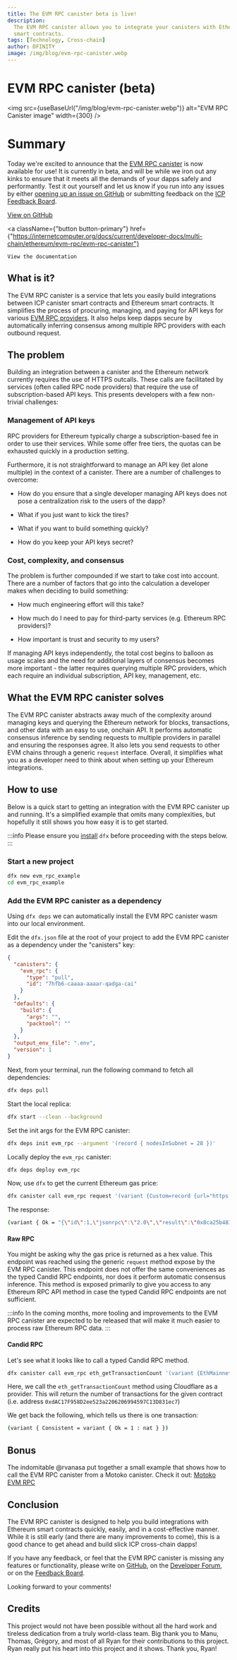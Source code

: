 ```yaml
---
title: The EVM RPC canister beta is live!
description:
  The EVM RPC canister allows you to integrate your canisters with Ethereum
  smart contracts.
tags: [Technology, Cross-chain]
author: DFINITY
image: /img/blog/evm-rpc-canister.webp
---
```



# EVM RPC canister (beta)

<img
  src={useBaseUrl("/img/blog/evm-rpc-canister.webp")}
  alt="EVM RPC Canister image"
  width={300}
/>

# Summary

Today we're excited to announce that the
[EVM RPC canister](https://github.com/internet-computer-protocol/evm-rpc-canister/releases/tag/release-2024-01-31)
is now available for use! It is currently in beta, and will be while we iron out
any kinks to ensure that it meets all the demands of your dapps safely and
performantly. Test it out yourself and let us know if you run into any issues by
either
[opening up an issue on GitHub](https://github.com/internet-computer-protocol/evm-rpc-canister/issues/new)
or submitting feedback on the
[ICP Feedback Board](https://dx.internetcomputer.org).

<div className={"flex flex-row gap-2"}>
  <a
    className={"button button-outline bg-black text-white"}
    href={"https://github.com/internet-computer-protocol/evm-rpc-canister"}
  >
    View on GitHub
  </a>

  <a
    className={"button button-primary"}
    href={"https://internetcomputer.org/docs/current/developer-docs/multi-chain/ethereum/evm-rpc/evm-rpc-canister"}
  >
    View the documentation
  </a>
</div>

## What is it?

The EVM RPC canister is a service that lets you easily build integrations
between ICP canister smart contracts and Ethereum smart contracts. It simplifies
the process of procuring, managing, and paying for API keys for various
[EVM RPC providers](https://www.alchemy.com/best/rpc-node-providers). It also
helps keep dapps secure by automatically inferring consensus among multiple RPC
providers with each outbound request.

## The problem

Building an integration between a canister and the Ethereum network currently
requires the use of HTTPS outcalls. These calls are facilitated by services
(often called RPC node providers) that require the use of subscription-based API
keys. This presents developers with a few non-trivial challenges:

### Management of API keys

RPC providers for Ethereum typically charge a subscription-based fee in order to
use their services. While some offer free tiers, the quotas can be exhausted
quickly in a production setting.

Furthermore, it is not straightforward to manage an API key (let alone multiple)
in the context of a canister. There are a number of challenges to overcome:

- How do you ensure that a single developer managing API keys does not pose a
  centralization risk to the users of the dapp?

- What if you just want to kick the tires?

- What if you want to build something quickly?

- How do you keep your API keys secret?

### Cost, complexity, and consensus

The problem is further compounded if we start to take cost into account. There
are a number of factors that go into the calculation a developer makes when
deciding to build something:

- How much engineering effort will this take?

- How much do I need to pay for third-party services (e.g. Ethereum RPC
  providers)?

- How important is trust and security to my users?

If managing API keys independently, the total cost begins to balloon as usage
scales and the need for additional layers of consensus becomes more important -
the latter requires querying multiple RPC providers, which each require an
individual subscription, API key, management, etc.

## What the EVM RPC canister solves

The EVM RPC canister abstracts away much of the complexity around managing keys
and querying the Ethereum network for blocks, transactions, and other data with
an easy to use, onchain API. It performs automatic consensus inference by
sending requests to multiple providers in parallel and ensuring the responses
agree. It also lets you send requests to other EVM chains through a generic
`request` interface. Overall, it simplifies what you as a developer need to
think about when setting up your Ethereum integrations.

## How to use

Below is a quick start to getting an integration with the EVM RPC canister up
and running. It's a simplified example that omits many complexities, but
hopefully it still shows you how easy it is to get started.

<!-- prettier-ignore-start -->
:::info
Please ensure you [install](/docs/current/developer-docs/getting-started/install/) `dfx` before proceeding with the steps below.
:::
<!-- prettier-ignore-end -->

### Start a new project

```bash
dfx new evm_rpc_example
cd evm_rpc_example
```

### Add the EVM RPC canister as a dependency

Using `dfx deps` we can automatically install the EVM RPC canister wasm into our
local environment.

Edit the `dfx.json` file at the root of your project to add the EVM RPC canister
as a dependency under the "canisters" key:

```json
{
  "canisters": {
    "evm_rpc": {
      "type": "pull",
      "id": "7hfb6-caaaa-aaaar-qadga-cai"
    }
  },
  "defaults": {
    "build": {
      "args": "",
      "packtool": ""
    }
  },
  "output_env_file": ".env",
  "version": 1
}
```

Next, from your terminal, run the following command to fetch all dependencies:

```bash
dfx deps pull
```

Start the local replica:

```bash
dfx start --clean --background
```

Set the init args for the EVM RPC canister:

```bash
dfx deps init evm_rpc --argument '(record { nodesInSubnet = 28 })'
```

Locally deploy the `evm_rpc` canister:

```bash
dfx deps deploy evm_rpc
```

Now, use `dfx` to get the current Ethereum gas price:

```bash
dfx canister call evm_rpc request '(variant {Custom=record {url="https://ethereum.publicnode.com"}},"{\"jsonrpc\":\"2.0\",\"method\":\"eth_gasPrice\",\"params\":[],\"id\":1}",1000)' --wallet $(dfx identity get-wallet) --with-cycles 1000000000
```

The response:

```bash
(variant { Ok = "{\"id\":1,\"jsonrpc\":\"2.0\",\"result\":\"0x8ca25b481\"}" })
```

#### Raw RPC

You might be asking why the gas price is returned as a hex value. This endpoint
was reached using the generic `request` method expose by the EVM RPC canister.
This endpoint does not offer the same conveniences as the typed Candid RPC
endpoints, nor does it perform automatic consensus inference. This method is
exposed primarily to give you access to any Ethereum RPC API method in case the
typed Candid RPC endpoints are not sufficient.

<!-- prettier-ignore-start -->
:::info
In the coming months, more tooling and improvements to the EVM RPC canister are expected to be released that will make it much easier to process raw Ethereum RPC data.
:::
<!-- prettier-ignore-end -->

#### Candid RPC

Let's see what it looks like to call a typed Candid RPC method.

```bash
dfx canister call evm_rpc eth_getTransactionCount '(variant {EthMainnet = opt vec {variant {Cloudflare}}}, null, record {address = "0xdAC17F958D2ee523a2206206994597C13D831ec7"; block = variant {Latest}})' --with-cycles 1000000000 --wallet=$(dfx identity get-wallet)
```

Here, we call the `eth_getTransactionCount` method using Cloudflare as a
provider. This will return the number of transactions for the given contract
(i.e. address `0xdAC17F958D2ee523a2206206994597C13D831ec7`)

We get back the following, which tells us there is one transaction:

```bash
(variant { Consistent = variant { Ok = 1 : nat } })
```

## Bonus

The indomitable @rvanasa put together a small example that shows how to call the
EVM RPC canister from a Motoko canister. Check it out:
[Motoko EVM RPC](https://github.com/rvanasa/vite-react-motoko/tree/evm-rpc)

## Conclusion

The EVM RPC canister is designed to help you build integrations with Ethereum
smart contracts quickly, easily, and in a cost-effective manner. While it is
still early (and there are many improvements to come), this is a good chance to
get ahead and build slick ICP cross-chain dapps!

If you have any feedback, or feel that the EVM RPC canister is missing any
features or functionality, please write on
[GitHub](https://github.com/internet-computer-protocol/evm-rpc-canister), on the
[Developer Forum](https://forum.dfinity.org), or on the
[Feedback Board](https://dx.internetcomputer.org).

Looking forward to your comments!

## Credits

This project would not have been possible without all the hard work and tireless
dedication from a truly world-class team. Big thank you to Manu, Thomas,
Grégory, and most of all Ryan for their contributions to this project. Ryan
really put his heart into this project and it shows. Thank you, Ryan!
